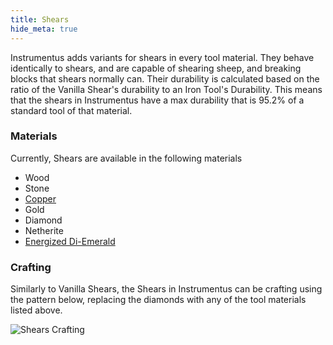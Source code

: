 ```yaml
---
title: Shears
hide_meta: true
---
```


Instrumentus adds variants for shears in every tool material. They behave identically to shears, and are capable of shearing sheep, and breaking blocks that shears normally can. Their durability is calculated based on the ratio of the Vanilla Shear's durability to an Iron Tool's Durability. This means that the shears in Instrumentus have a max durability that is 95.2% of a standard tool of that material.

### Materials
Currently, Shears are available in the following materials
* Wood
* Stone
* [Copper](/mod/instrumentus/docs/coppertools)
* Gold
* Diamond
* Netherite
* [Energized Di-Emerald](/mod/instrumentus/docs/energized)

### Crafting

Similarly to Vanilla Shears, the Shears in Instrumentus can be crafting using the pattern below, replacing the diamonds with any of the tool materials listed above.

![Shears Crafting](https://beanxxbot.com/pictures/ShearslCrafting.png)